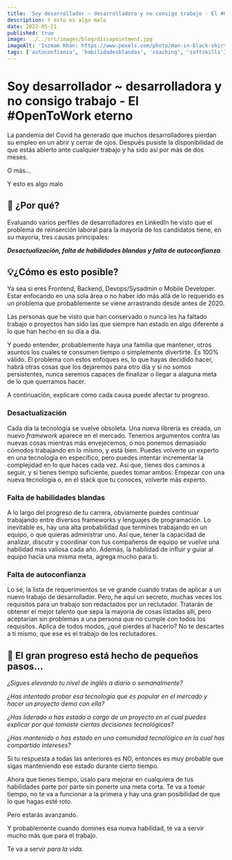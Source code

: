 ```yaml
---
title: 'Soy desarrollador ~ desarrolladora y no consigo trabajo - El #OpenToWork eterno'
description: Y esto es algo malo
date: 2022-05-21
published: true
image: ../../src/images/blog/dissapointment.jpg
imageAlt: 'Inzmam Khan: https://www.pexels.com/photo/man-in-black-shirt-and-gray-denim-pants-sitting-on-gray-padded-bench-1134204/'
tags: ['autoconfianza', 'habilidadesblandas', 'coaching', 'softskills']
---
```


# Soy desarrollador ~ desarrolladora y no consigo trabajo - El #OpenToWork eterno

La pandemia del Covid ha generado que muchos desarrolladores pierdan su empleo en un abrir y cerrar de ojos. Después pusiste la disponibilidad de que estás abierto ante cualquier trabajo y ha sido así por más de dos meses.

O más…

Y esto es algo malo

## 🤔 ¿Por qué?

Evaluando varios perfiles de desarrolladores en LinkedIn he visto que el problema de reinserción laboral para la mayoría de los candidatos­ tiene, en su mayoría, tres causas principales:

**_Desactualización, falta de habilidades blandas y falta de autoconfianza_**.

## 💡¿Cómo es esto posible?

Ya sea si eres Frontend, Backend, Devops/Sysadmin o Mobile Developer. Estar enfocando en una sola área o no haber ido más allá de lo requerido es un problema que probablemente se viene arrastrando desde antes de 2020.

Las personas que he visto que han conservado o nunca les ha faltado trabajo o proyectos han sido las que siempre han estado en algo diferente a lo que han hecho en su día a día.

Y puedo entender, probablemente haya una familia que mantener, otros asuntos los cuales te consumen tiempo o simplemente divertirte. Es 100% válido. El problema con estos enfoques es, lo que hayas decidido hacer, habrá otras cosas que los dejaremos para otro día y si no somos persistentes, nunca seremos capaces de finalizar o llegar a alaguna meta de lo que querramos hacer.

A continuación, explicare como cada causa puede afectar tu progreso.

### Desactualización

Cada día la tecnología se vuelve obsoleta. Una nueva librería es creada, un nuevo _framework_ aparece en el mercado. Tenemos argumentos contra las nuevas cosas mientras más envejecemos, o nos ponemos demasiado cómodos trabajando en lo mismo, y está bien. Puedes volverte un experto en una tecnología en específico, pero puedes intentar incrementar la complejidad en lo que haces cada vez. Así que, tienes dos caminos a seguir, y si tienes tiempo suficiente, puedes tomar ambos: Empezar con una nueva tecnología o, en el stack que tu conoces, volverte más experto.

### Falta de habilidades blandas

A lo largo del progreso de tu carrera, obviamente puedes continuar trabajando entre diversos frameworks y lenguajes de programación. Lo inevitable es, hay una alta probabilidad que termines trabajando en un equipo, o que quieras administrar uno. Así que, tener la capacidad de analizar, discutir y coordinar con tus compañeros de equipo se vuelve una habilidad más valiosa cada año. Además, la habilidad de influir y guiar al equipo hacia una misma meta, agrega mucho para ti.

### Falta de autoconfianza

Lo sé, la lista de requerimientos se ve grande cuando tratas de aplicar a un nuevo trabajo de desarrollador. Pero, he aquí un secreto, muchas veces los requisitos para un trabajo son redactados por un reclutador. Tratarán de obtener el mejor talento que sepa la mayoría de cosas listadas allí, pero aceptarían sin problemas a una persona que no cumple con todos los requisitos. Aplica de todos modos, ¿qué pierdes al hacerlo? No te descartes a tí mismo, que ese es el trabajo de los reclutadores.

## 👟 El gran progreso está hecho de pequeños pasos...

_¿Sigues elevando tu nivel de inglés a diario o semanalmente?_

_¿Has intentado probar esa tecnología que es popular en el mercado y hacer un proyecto demo con ella?_

_¿Has liderado o has estado a cargo de un proyecto en el cual puedes explicar por qué tomaste ciertas decisiones tecnológicas?_

_¿Has mantenido o has estado en una comunidad tecnológica en la cual has compartido intereses?_

Si tu respuesta a todas las anteriores es NO, entonces es muy probable que sigas manteniendo ese estado durante cierto tiempo.

Ahora que tienes tiempo, úsalo para mejorar en cualquiera de tus habilidades parte por parte sin ponerte una meta corta. Te va a tomar tiempo, no te va a funcionar a la primera y hay una gran posibilidad de que lo que hagas esté roto.

Pero estarás avanzando.

Y probablemente cuando domines esa nueva habilidad, te va a servir mucho más que para el trabajo.

Te va a servir _para la vida._
